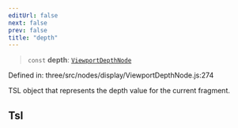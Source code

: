 ```yaml
---
editUrl: false
next: false
prev: false
title: "depth"
---
```


> `const` **depth**: [`ViewportDepthNode`](../classes/Three.WebGPU.ViewportDepthNode.html)

Defined in: three/src/nodes/display/ViewportDepthNode.js:274

TSL object that represents the depth value for the current fragment.

## Tsl
